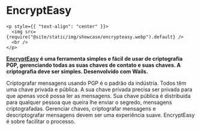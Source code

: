 # EncryptEasy

```mdx-code-block
<p style={{ "text-align": "center" }}>
  <img src={require("@site/static/img/showcase/encrypteasy.webp").default} />
  <br />
</p>
```

**[EncryptEasy](https://www.encrypteasy.app) é uma ferramenta simples e fácil de usar de criptografia PGP, gerenciando todas as suas chaves de contato e suas chaves. A criptografia deve ser simples. Desenvolvido com Wails.**

Criptografar mensagens usando PGP é o padrão da indústria. Todos têm uma chave privada e pública. A sua chave privada precisa ser privada para que apenas você possa ler as mensagens. Sua chave pública é distribuída para qualquer pessoa que queira lhe enviar o segredo, mensagens criptografadas. Gerenciar chaves, criptografar mensagens e descriptografar mensagens devem ser uma experiência suave. EncryptEasy é sobre facilitar o processo.
